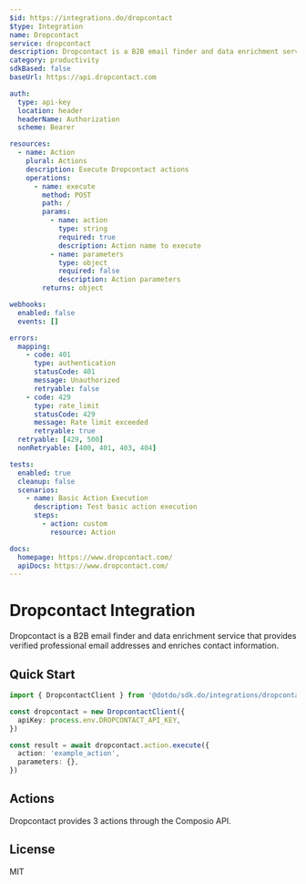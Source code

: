 ```yaml
---
$id: https://integrations.do/dropcontact
$type: Integration
name: Dropcontact
service: dropcontact
description: Dropcontact is a B2B email finder and data enrichment service that provides verified professional email addresses and enriches contact information.
category: productivity
sdkBased: false
baseUrl: https://api.dropcontact.com

auth:
  type: api-key
  location: header
  headerName: Authorization
  scheme: Bearer

resources:
  - name: Action
    plural: Actions
    description: Execute Dropcontact actions
    operations:
      - name: execute
        method: POST
        path: /
        params:
          - name: action
            type: string
            required: true
            description: Action name to execute
          - name: parameters
            type: object
            required: false
            description: Action parameters
        returns: object

webhooks:
  enabled: false
  events: []

errors:
  mapping:
    - code: 401
      type: authentication
      statusCode: 401
      message: Unauthorized
      retryable: false
    - code: 429
      type: rate_limit
      statusCode: 429
      message: Rate limit exceeded
      retryable: true
  retryable: [429, 500]
  nonRetryable: [400, 401, 403, 404]

tests:
  enabled: true
  cleanup: false
  scenarios:
    - name: Basic Action Execution
      description: Test basic action execution
      steps:
        - action: custom
          resource: Action

docs:
  homepage: https://www.dropcontact.com/
  apiDocs: https://www.dropcontact.com/
---
```


# Dropcontact Integration

Dropcontact is a B2B email finder and data enrichment service that provides verified professional email addresses and enriches contact information.

## Quick Start

```typescript
import { DropcontactClient } from '@dotdo/sdk.do/integrations/dropcontact'

const dropcontact = new DropcontactClient({
  apiKey: process.env.DROPCONTACT_API_KEY,
})

const result = await dropcontact.action.execute({
  action: 'example_action',
  parameters: {},
})
```

## Actions

Dropcontact provides 3 actions through the Composio API.

## License

MIT
